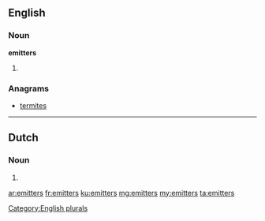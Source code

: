 ==English==

===Noun===
'''emitters'''

# {{plural of|emitter}}

===Anagrams===
* [[termites#English|termites]]

[[Category:English plurals]]

----

==Dutch==

===Noun===
{{head|nl}}

# {{nl-noun-form|pl=1|emitter}}

[[ar:emitters]]
[[fr:emitters]]
[[ku:emitters]]
[[mg:emitters]]
[[my:emitters]]
[[ta:emitters]]